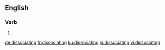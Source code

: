 ==English==

===Verb===
{{head|en|present participle}}

# {{present participle of|dissociate|lang=en}}

[[de:dissociating]]
[[fr:dissociating]]
[[ku:dissociating]]
[[ja:dissociating]]
[[vi:dissociating]]